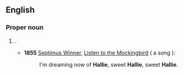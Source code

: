 {{also|hal'lie}}

==English==

===Proper noun===
{{en-proper noun}}

# {{given name|en|female|dim=Harriet}}.
#* '''1855''' [[w:Septimus Winner|Septimus Winner]], [[w:Listen to the Mockingbird|Listen to the Mockingbird]] ( a song ):
#*: I'm dreaming now of '''Hallie''', sweet '''Hallie''', sweet '''Hallie'''.